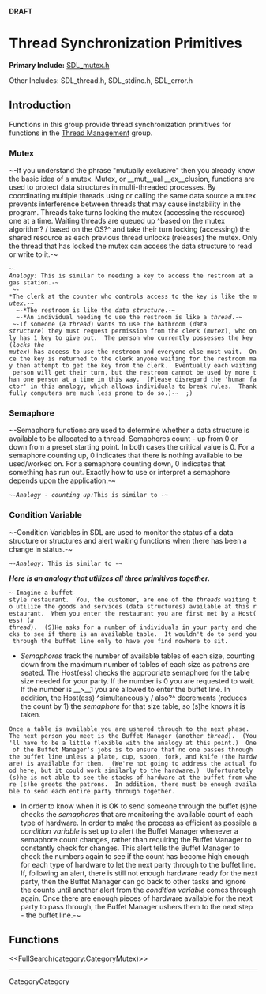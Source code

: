 <!-- #master-page:CategoryTemplate -->
<!-- #master-date:Unknown-Date -->
<!-- format wiki -->
<!-- language en -->
'''DRAFT'''

= Thread Synchronization Primitives =

'''Primary Include:'''  [http://hg.libsdl.org/SDL/file/68dfd6df47da/include/SDL_mutex.h SDL_mutex.h]

Other Includes:  SDL_thread.h, SDL_stdinc.h, SDL_error.h


== Introduction ==

Functions in this group provide thread synchronization primitives for functions in the [[CategoryThread|Thread Management]] group.

=== Mutex ===
~-If you understand the phrase "mutually exclusive" then you already know the basic idea of a mutex.  Mutex, or __mut__ual __ex__clusion, functions are used to protect data structures in multi-threaded processes.  By coordinating multiple threads using or calling the same data source a mutex prevents interference between threads that may cause instability in the program.  Threads take turns locking the mutex (accessing the resource) one at a time.  Waiting threads are queued up ^based on the mutex algorithm? / based on the OS?^ and take their turn locking (accessing) the shared resource as each previous thread unlocks (releases) the mutex.  Only the thread that has locked the mutex can access the data structure to read or write to it.-~
 ~-''Analogy:'' This is similar to needing a key to access the restroom at a gas station.-~
  ~-*The clerk at the counter who controls access to the key is like the ''mutex''.-~<br/>
  ~-*The restroom is like the ''data structure''.-~<br/>
  ~-*An individual needing to use the restroom is like a ''thread''.-~<br/>
 ~-If someone (''a thread'') wants to use the bathroom (''data structure'') they must request permission from the clerk (''mutex''), who only has 1 key to give out.  The person who currently possesses the key (''locks the mutex'') has access to use the restroom and everyone else must wait.  Once the key is returned to the clerk anyone waiting for the restroom may then attempt to get the key from the clerk.  Eventually each waiting person will get their turn, but the restroom cannot be used by more than one person at a time in this way.  (Please disregard the 'human factor' in this analogy, which allows individuals to break rules.  Thankfully computers are much less prone to do so.)-~  ;)

=== Semaphore ===
~-Semaphore functions are used to determine whether a data structure is available to be allocated to a thread.  Semaphores count - up from 0 or down from a preset starting point.  In both cases the critical value is 0.  For a semaphore counting up, 0 indicates that there is nothing available to be used/worked on.  For a semaphore counting down, 0 indicates that something has run out.  Exactly how to use or interpret a semaphore depends upon the application.-~

 ~-''Analogy - counting up:''This is similar to -~

=== Condition Variable ===
~-Condition Variables in SDL are used to monitor the status of a data structure or structures and alert waiting functions when there has been a change in status.-~

 ~-''Analogy:'' This is similar to -~

'''''Here is an analogy that utilizes all three primitives together.'''''
 ~-Imagine a buffet-style restaurant.  You, the customer, are one of the ''threads'' waiting to utilize the goods and services (data structures) available at this restaurant.  When you enter the restaurant you are first met by a Host(ess) (''a thread'').  (S)He asks for a number of individuals in your party and checks to see if there is an available table.  It wouldn't do to send you through the buffet line only to have you find nowhere to sit.
*''Semaphores'' track the number of available tables of each size, counting down from the maximum number of tables of each size as patrons are seated.  The Host(ess) checks the appropriate semaphore for the table size needed for your party.  If the number is 0 you are requested to wait.  If the number is __>__1 you are allowed to enter the buffet line.  In addition, the Host(ess) ^simultaneously / also?^ decrements (reduces the count by 1) the ''semaphore'' for that size table, so (s)he knows it is taken.
 Once a table is available you are ushered through to the next phase.  The next person you meet is the Buffet Manager (another ''thread'').  (You'll have to be a little flexible with the analogy at this point.)  One of the Buffet Manager's jobs is to ensure that no one passes through the buffet line unless a plate, cup, spoon, fork, and knife (the hardware) is available for them.  (We're not going to address the actual food here, but it could work similarly to the hardware.)  Unfortunately (s)he is not able to see the stacks of hardware at the buffet from where (s)he greets the patrons.  In addition, there must be enough available to send each entire party through together.
*In order to know when it is OK to send someone through the buffet (s)he checks the ''semaphores'' that are monitoring the available count of each type of hardware.  In order to make the process as efficient as possible a ''condition variable'' is set up to alert the Buffet Manager whenever a semaphore count changes, rather than requiring the Buffet Manager to constantly check for changes.  This alert tells the Buffet Manager to check the numbers again to see if the count has become high enough for each type of hardware to let the next party through to the buffet line.  If, following an alert, there is still not enough hardware ready for the next party, then the Buffet Manager can go back to other tasks and ignore the counts until another alert from the ''condition variable'' comes through again.  Once there are enough pieces of hardware available for the next party to pass through, the Buffet Manager ushers them to the next step - the buffet line.-~


== Functions ==

<<FullSearch(category:CategoryMutex)>>

----
CategoryCategory

